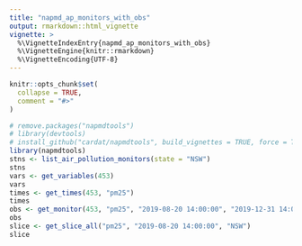 ```yaml
---
title: "napmd_ap_monitors_with_obs"
output: rmarkdown::html_vignette
vignette: >
  %\VignetteIndexEntry{napmd_ap_monitors_with_obs}
  %\VignetteEngine{knitr::rmarkdown}
  %\VignetteEncoding{UTF-8}
---
```


```r
knitr::opts_chunk$set(
  collapse = TRUE,
  comment = "#>"
)
```

```r
# remove.packages("napmdtools")
# library(devtools)
# install_github("cardat/napmdtools", build_vignettes = TRUE, force = TRUE)
library(napmdtools)
stns <- list_air_pollution_monitors(state = "NSW")
stns
vars <- get_variables(453)
vars
times <- get_times(453, "pm25")
times
obs <- get_monitor(453, "pm25", "2019-08-20 14:00:00", "2019-12-31 14:00:00")
obs
slice <- get_slice_all("pm25", "2019-08-20 14:00:00", "NSW")
slice
```
